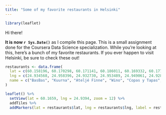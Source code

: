 ```yaml
---
title: "Some of my favorite restaurants in Helsinki"
---
```


```r
library(leaflet)
```


Hi there!

**It is now `r Sys.Date()`** as I compile this page. This is a small assignment done for the Coursera Data Science specialization. While you're looking at this, here's a bunch of my favorite restaurants. If you ever happen to visit Helsinki, be sure to check these out!
```r
restaurants <- data.frame(
  lat = c(60.158196, 60.170298, 60.171141, 60.186011, 60.169332, 60.177713),
  lng = c(24.934568, 24.958396, 24.932730, 24.953489, 24.949061, 24.928050),
  name = c("BasBas", "Kuurna", "Ateljé Finne", "Wino", "Copas y Tapas", "Kuu")
)
```


```r
leaflet() %>%
  setView(lat = 60.1659, lng = 24.9394, zoom = 12) %>%
  addTiles %>%
  addMarkers(lat = restaurants$lat, lng = restaurants$lng, label = restaurants$name)
```